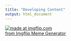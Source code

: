 ```yaml
---
title: "Developing Content"
output: html_document
---
```


<a href="https://imgflip.com/i/4qkh5d"><img src="https://i.imgflip.com/4qkh5d.jpg" title="made at imgflip.com"/></a><div><a href="https://imgflip.com/memegenerator">from Imgflip Meme Generator</a></div>